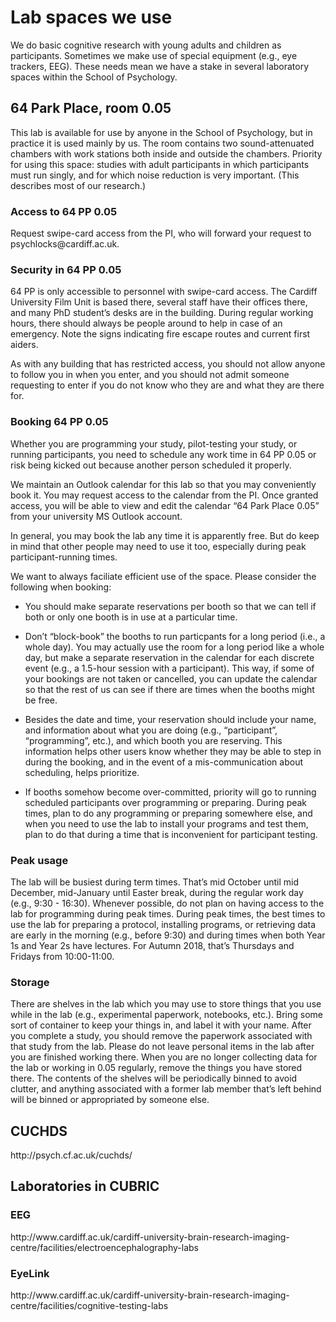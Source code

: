 # Lab spaces we use

We do basic cognitive research with young adults and children as participants. Sometimes we make use of special equipment (e.g., eye trackers, EEG). These needs mean we have a stake in several laboratory spaces within the School of Psychology.

## 64 Park Place, room 0.05

This lab is available for use by anyone in the School of Psychology, but in practice it is used mainly by us. The room contains two sound-attenuated chambers with work stations both inside and outside the chambers. Priority for using this space: studies with adult participants in which participants must run singly, and for which noise reduction is very important. (This describes most of our research.)

### Access to 64 PP 0.05

Request swipe-card access from the PI, who will forward your request to psychlocks@cardiff.ac.uk.

### Security in 64 PP 0.05

64 PP is only accessible to personnel with swipe-card access. The Cardiff University Film Unit is based there, several staff have their offices there, and many PhD student's desks are in the building. During regular working hours, there should always be people around to help in case of an emergency. Note the signs indicating fire escape routes and current first aiders.

As with any building that has restricted access, you should not allow anyone to follow you in when you enter, and you should not admit someone requesting to enter if you do not know who they are and what they are there for. 

### Booking 64 PP 0.05

Whether you are programming your study, pilot-testing your study, or running participants, you need to schedule any work time in 64 PP 0.05 or risk being kicked out because another person scheduled it properly. 

We maintain an Outlook calendar for this lab so that you may conveniently book it. You may request access to the calendar from the PI. Once granted access, you will be able to view and edit the calendar "64 Park Place 0.05" from your university MS Outlook account. 

In general, you may book the lab any time it is apparently free. But do keep in mind that other people may need to use it too, especially during peak participant-running times. 

We want to always faciliate efficient use of the space. Please consider the following when booking:

- You should make separate reservations per booth so that we can tell if both or only one booth is in use at a particular time.

- Don't "block-book" the booths to run particpants for a long period (i.e., a whole day). You may actually use the room for a long period like a whole day, but make a separate reservation in the calendar for each discrete event (e.g., a 1.5-hour session with a participant). This way, if some of your bookings are not taken or cancelled, you can update the calendar so that the rest of us can see if there are times when the booths might be free. 

- Besides the date and time, your reservation should include your name, and information about what you are doing (e.g., "participant", "programming", etc.), and which booth you are reserving. This information helps other users know whether they may be able to step in during the booking, and in the event of a mis-communication about scheduling, helps prioritize.

- If booths somehow become over-committed, priority will go to running scheduled participants over programming or preparing. During peak times, plan to do any programming or preparing somewhere else, and when you need to use the lab to install your programs and test them, plan to do that during a time that is inconvenient for participant testing.

### Peak usage

The lab will be busiest during term times. That's mid October until mid December, mid-January until Easter break, during the regular work day (e.g., 9:30 - 16:30). Whenever possible, do not plan on having access to the lab for programming during peak times. During peak times, the best times to use the lab for preparing a protocol, installing programs, or retrieving data are early in the morning (e.g., before 9:30) and during times when both Year 1s and Year 2s have lectures. For Autumn 2018, that's Thursdays and Fridays from 10:00-11:00.

### Storage

There are shelves in the lab which you may use to store things that you use while in the lab (e.g., experimental paperwork, notebooks, etc.). Bring some sort of container to keep your things in, and label it with your name. After you complete a study, you should remove the paperwork associated with that study from the lab. Please do not leave personal items in the lab after you are finished working there. When you are no longer collecting data for the lab or working in 0.05 regularly, remove the things you have stored there. The contents of the shelves will be periodically binned to avoid clutter, and anything associated with a former lab member that's left behind will be binned or appropriated by someone else. 

## CUCHDS

http://psych.cf.ac.uk/cuchds/

## Laboratories in CUBRIC

### EEG

http://www.cardiff.ac.uk/cardiff-university-brain-research-imaging-centre/facilities/electroencephalography-labs

### EyeLink

http://www.cardiff.ac.uk/cardiff-university-brain-research-imaging-centre/facilities/cognitive-testing-labs



